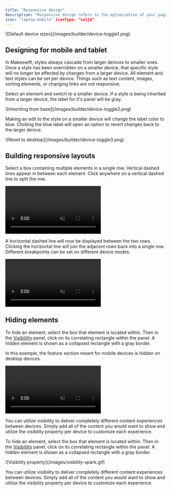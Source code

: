 ```yaml
---
title: "Responsive design"
description: "Responsive design refers to the optimization of your page designs for different screen sizes. You can switch device modes at the top center of the page builder browser bar to switch into that breakpoint."
icon: "laptop-mobile" iconType: "solid"
---
```


<Frame>![Default device sizes](/images/builder/device-toggle1.png)</Frame>

## Designing for mobile and tablet

In Makeswift, styles always cascade from larger devices to smaller ones. Once a style has been overridden on a smaller device, that specific style will no longer be affected by changes from a larger device. All element and text styles can be set per device. Things such as text content, images, sorting elements, or changing links are not responsive.

Select an element and switch to a smaller device. If a style is being inherited from a larger device, the label for it's panel will be gray.

<Frame>![Inheriting from base](/images/builder/device-toggle2.png)</Frame>

Making an edit to the style on a smaller device will change the label color to blue. Clicking the blue label will open an option to revert changes back to the larger device.

<Frame>![Reset to desktop](/images/builder/device-toggle3.png)</Frame>

## Building responsive layouts

Select a box containing multiple elements in a single row. Vertical dashed lines appear in between each element. Click anywhere on a vertical dashed line to split the row.

<Frame>
  <video
    autoPlay
    muted
    loop
    playsInline
    title="Splitting rows into columns"
    className="w-full aspect-video"
    src="/images/builder/splitting-rows-into-columns.mp4"
  ></video>
</Frame>

A horizontal dashed line will now be displayed between the two rows. Clicking the horizontal line will join the adjacent rows back into a single row. Different breakpoints can be set on different device modes.

<Frame>
  <video
    autoPlay
    muted
    loop
    playsInline
    title="Splitting columns into rows"
    className="w-full aspect-video"
    src="/images/builder/splitting-columns-into-rows.mp4"
  ></video>
</Frame>

## Hiding elements

To hide an element, select the box that element is located within. Then in the [Visibililty](/product/component/property-controls/visibility) panel, click on its correlating rectangle within the panel. A hidden element is shown as a collapsed rectangle with a gray border.

In this example, the feature section meant for mobile devices is hidden on desktop devices.

<Frame>
  <video
    autoPlay
    muted
    loop
    playsInline
    title="Hide mobile feature on desktop"
    className="w-full aspect-video"
    src="/images/property-panels/visibility-hide-mobile-feature.mp4"
  ></video>
</Frame>

You can utilize visibility to deliver completely different content experiences between devices. Simply add all of the content you would want to show and utilize the visibility property per device to customize each experience.

To hide an element, select the box that element is located within. Then in the [Visibililty](/product/component/property-controls/visibility) panel, click on its correlating rectangle within the panel. A hidden element is shown as a collapsed rectangle with a gray border.

<Frame>![Visibility property](/images/visbility-spark.gif)</Frame>

You can utilize visibility to deliver completely different content experiences between devices. Simply add all of the content you would want to show and utilize the visibility property per device to customize each experience.
